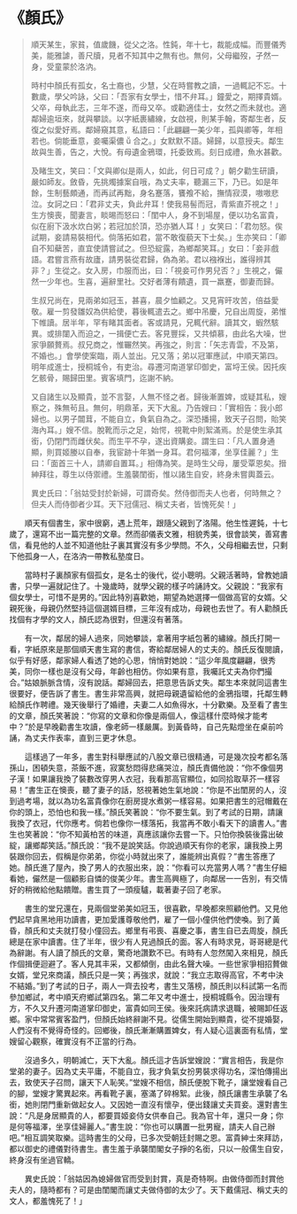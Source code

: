 # 《顏氏》

> 順天某生，家貧，值歲饑，從父之洛。性鈍，年十七，裁能成幅。而豐儀秀美，能雅謔，善尺牘，見者不知其中之無有也。無何，父母繼歿，孑然一身，受童蒙於洛汭。
>
> 時村中顏氏有孤女，名士裔也，少慧，父在時嘗教之讀，一過輒記不忘。十數歲，學父吟詠，父曰：「吾家有女學士，惜不弁耳。」鐘愛之，期擇貴婿。父卒，母執此志，三年不遂，而母又卒。或勸適佳士，女然之而未就也。適鄰婦逾垣來，就與攀談。以字紙裹繡線，女啟視，則某手翰，寄鄰生者，反復之似愛好焉。鄰婦窺其意，私語曰：「此翩翩一美少年，孤與卿等，年相若也。倘能垂意，妾囑渠儂  合之。」女默默不語。婦歸，以意授夫。鄰生故與生善，告之，大悅。有母遺金鴉環，托委致焉。刻日成禮，魚水甚歡。
>
> 及睹生文，笑曰：「文與卿似是兩人，如此，何日可成？」朝夕勸生研讀，嚴如師友。斂昏，先挑燭據案自哦，為丈夫率，聽漏三下，乃已。如是年餘，生制藝頗通，而再試再黜，身名蹇落，饔飧不給，撫情寂漠，嗷嗷悲泣。女訶之曰：「君非丈夫，負此弁耳！使我易髻而冠，青紫直芥視之！」生方懊喪，聞妻言，睒晹而怒曰：「閨中人，身不到場屋，便以功名富貴，似在廚下汲水炊白粥；若冠加於頂，恐亦猶人耳！」女笑曰：「君勿怒。俟試期，妾請易裝相代。倘落拓如君，當不敢復藐天下士矣。」生亦笑曰：「卿自不知蘗苦，直宜使請嘗試之。但恐綻露，為鄉鄰笑耳。」女曰：「妾非戲語。君嘗言燕有故廬，請男裝從君歸，偽為弟。君以襁褓出，誰得辨其非？」生從之。女入房，巾服而出，曰：「視妾可作男兒否？」生視之，儼然一少年也。生喜，遍辭里社。交好者薄有饋遺，買一羸蹇，御妻而歸。
>
> 生叔兄尚在，見兩弟如冠玉，甚喜，晨夕恤顧之。又見宵旰攻苦，倍益愛敬。雇一剪發雛奴為供給使，暮後輒遣去之。鄉中吊慶，兄自出周旋，弟惟下帷讀。居半年，罕有睹其面者。客或請見，兄輒代辭。讀其文，蝦然駭異。或排闥入而迫之，一揖便亡去。客見豐採，又共傾慕，由此名大噪，世家爭願贅焉。叔兄商之，惟囅然笑。再強之，則言：「矢志青雲，不及第，不婚也。」會學使案臨，兩人並出。兄又落；弟以冠軍應試，中順天第四。明年成進士，授桐城令，有吏治。尋遷河南道掌印御史，富埒王侯。因托疾乞骸骨，賜歸田里。賓客填門，迄謝不納。
>
> 又自諸生以及顯貴，並不言娶，人無不怪之者。歸後漸置婢，或疑其私，嫂察之，殊無茍且。無何，明鼎革，天下大亂。乃告嫂曰：「實相告：我小郎婦也。以男子闒茸，不能自立，負氣自為之。深恐播揚，致天子召問，貽笑海內耳。」嫂不信。脫靴而示之足，始愕，視靴中則絮滿焉。於是使生承其銜，仍閉門而雌伏矣。而生平不孕，遂出資購妾。謂生曰：「凡人置身通顯，則買姬媵以自奉，我宦跡十年猶一身耳。君何福澤，坐享佳麗？」生曰：「面首三十人，請卿自置耳。」相傳為笑。是時生父母，屢受覃恩矣。搢紳拜往，尊生以侍禦禮。生羞襲閨銜，惟以諸生自安，終身未嘗輿蓋云。
>
> 異史氏曰：「翁姑受封於新婦，可謂奇矣。然侍御而夫人也者，何時無之？但夫人而侍御者少耳。天下冠儒冠、稱丈夫者，皆愧死矣！」

&emsp;&emsp;順天有個書生，家中很窮，遇上荒年，跟隨父親到了洛陽。他生性遲鈍，十七歲了，還寫不出一篇完整的文章。然而卻儀表文雅，相貌秀美，很會談笑，善寫書信，看見他的人並不知道他肚子裏其實沒有多少學問。不久，父母相繼去世，只剩下他孤身一人，在洛汭一帶教私塾度日。­

&emsp;&emsp;當時村子裏顏家有個孤女，是名士的後代，從小聰明。父親活著時，曾教她讀書，只學一遍就記住了。十幾歲時，就學父親的樣子吟誦詩文。父親說：“我家有個女學士，可惜不是男的。”因此特別喜歡她，期望為她選擇一個做高官的女婿。父親死後，母親仍然堅持這個選婿目標，三年沒有成功，母親也去世了。有人勸顏氏找個有才學的文人，顏氏認為很對，但還沒有著落。­

&emsp;&emsp;有一次，鄰居的婦人過來，同她攀談，拿著用字紙包著的繡線。顏氏打開一看，字紙原來是那個順天書生寫的書信，寄給鄰居婦人的丈夫的。顏氏反復閱讀，似乎有好感，鄰家婦人看透了她的心思，悄悄對她說：“這少年風度翩翩，很秀美，同你一樣也是沒有父母，年齡也相仿。你如果有意，我囑託丈夫為你們撮合。”姑娘脈脈含情，沒有說話。鄰婦回去，把意思告訴丈失。鄰生本來就同這書生很要好，便告訴了書生。書生非常高興，就把母親遺留給他的金鴉指環，托鄰生轉給顏氏作聘禮。幾天後舉行了婚禮，夫妻二人如魚得水，十分歡樂。及至看了書生的文章，顏氏笑著說：“你寫的文章和你像是兩個人，像這樣什麼時候才能考中？”於是早晚勸書生攻讀，像老師一樣嚴厲。到黃昏時，自己先點燈坐在桌前吟誦，為丈夫作表率，直到三更才休息。­

&emsp;&emsp;這樣過了一年多，書生對科舉應試的八股文章已很精通，可是幾次投考都名落孫山，困頓失意，茶飯不進，寂寞愁悶得悲痛哭泣，顏氏責備他說：“你不像個男子漢！如果讓我換了裝數改穿男人衣冠，我看那高官顯位，如同拾取草芥一樣容易！”書生正在懊喪，聽了妻子的話，怒視著她生氣地說：“你是不出閨房的人，沒到過考場，就以為功名富貴像你在廚房提水煮粥一樣容易。如果把書生的冠帽戴在你的頭上，恐怕也和我一樣。”顏氏笑著說：“你不要生氣。到了考試的日期，請讓我換了衣冠，代你應考。倘若也像你一樣落拓，我當再不敢小看天下的讀書人。”書生也笑著說：“你不知黃柏苦的味道，真應該讓你去嘗一下。只怕你換裝後露出破綻，讓鄉鄰笑話。”顏氏說：“我不是說笑話。你說過順天有你的老家，讓我換上男裝跟你回去，假稱是你弟弟，你從小時就出來了，誰能辨出真假？”書生答應了她。顏氏進了屋內，換了男人的衣服出來，說：“你看可以充當男人嗎？”書生仔細看她，儼然是一個顧影自憐的俊美少年。書生高興極了，向鄰居一一告別，有交情好的稍微給他點饋贈。書生買了一頭瘦驢，載著妻子回了老家。

&emsp;&emsp;書生的堂兄還在，見兩個堂弟美如冠玉，很喜歡，早晚都來照顧他們。又見他們起早貪黑地用功讀書，更加愛護尊敬他們，雇了一個小僮供他們使喚。到了黃昏，顏氏和丈夫就打發小僮回去。鄉里有弔喪、喜慶之事，書生自已去周旋，顏氏總是在家中讀書。住了半年，很少有人見過顏氏的面。客人有時求見，哥哥總是代為辭謝。有人讀了顏氏的文章，驚奇地讚歎不已。有時有人忽然闖入來相見，顏氏作個揖便迴避了。客人見其丰采，又都傾倒，由此名聲大噪。一些世家爭相招贅做女婿，堂兄來商議，顏氏只是一笑；再強求，就說：“我立志取得高官，不考中決不結婚。”到了考試的日子，兩人一齊去投考，書生又落榜，顏氏則以科試第一名而參加鄉試，考中順天府鄉試第四名。第二年又考中進士，授桐城縣令。因治理有方，不久又升遷河南道掌印御史，富貴如同王侯。後來託病請求退職，被賜卸任返鄉。家中常常賓客盈門，但顏氏始終辭謝不見。從儒生開始到顯貴，從不提婚娶，人們沒有不覺得奇怪的。回鄉後，顏氏漸漸購置婢女，有人疑心這裏面有私情，堂嫂留心觀察，確實沒有不正當的行為。­

&emsp;&emsp;沒過多久，明朝滅亡，天下大亂。顏氏這才告訴堂嫂說：“實言相告，我是你堂弟的妻子。因為丈夫平庸，不能自立，我才負氣女扮男裝求得功名，深怕傳揚出去，致使天子召問，讓天下人恥笑。”堂嫂不相信，顏氏便脫下靴子，讓堂嫂看自己的腳，堂嫂才驚異起來。再看靴子裏，塞滿了碎棉絮。此後，顏氏讓書生承襲了名銜，她則閉門重新做起女人。又因她一直沒有懷孕，便出錢讓丈夫買妾。還對書生說：“凡是身居顯貴的人，都要買姬妾侍女供奉自己。我為官十年，還只一身；你是何等福澤，坐享佳婦麗人。”書生說：“你也可以購置一批男寵，請夫人自己辦吧。”相互調笑取樂。這時書生的父母，已多次受朝廷封賜之恩。富貴紳士來拜訪，都以御史的禮儀對待書生。書生羞于承襲閨閣女子掙的名銜，只以一般儒生自安，終身沒有坐過官轎。

&emsp;&emsp;異史氏說：「翁姑因為媳婦做官而受到封賞，真是奇特啊。由做侍御而封賞他夫人的，隨時都有？可是由閨閣而讓丈夫做侍御的太少了。天下戴儒冠、稱丈夫的文人，都羞愧死了！」

